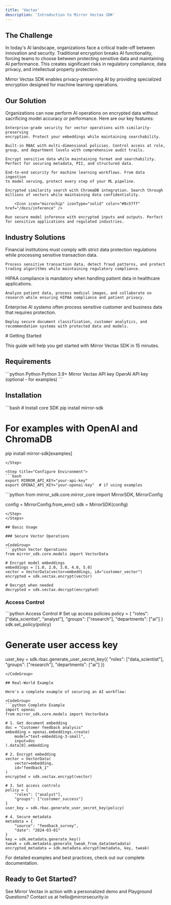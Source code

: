 ```yaml
---
title: 'Vectax'
description: 'Introduction to Mirror Vectax SDK'
---
```



## The Challenge

In today's AI landscape, organizations face a critical trade-off between innovation and security. Traditional encryption breaks AI functionality, forcing teams to choose between protecting sensitive data and maintaining AI performance. This creates significant risks in regulatory compliance, data privacy, and intellectual property protection.

<Info>
  Mirror Vectax SDK enables privacy-preserving AI by providing specialized encryption designed for machine learning operations.
</Info>

## Our Solution

Organizations can now perform AI operations on encrypted data without sacrificing model accuracy or performance. Here are our key features:

<CardGroup cols={2}>
  <Card title="Secure Vector Operations" > 

  <Icon icon="shield-halved"  iconType="solid" color="#8c57ff"  href="/docs/secure-vector" />

    Enterprise-grade security for vector operations with similarity-preserving
    encryption. Protect your embeddings while maintaining searchability.
  </Card>

  <Card title="Fine-Grained Access Control">
<Icon icon="check" iconType="solid" color="#8c57ff"  href="/docs/access-control" />
  
    Built-in RBAC with multi-dimensional policies. Control access at role,
    group, and department levels with comprehensive audit trails.
  </Card>

  <Card title="Format-Preserving Encryption" >
  <Icon icon="lock" iconType="solid" color="#8c57ff"  href="/docs/access-control" />

    Encrypt sensitive data while maintaining format and searchability.
    Perfect for securing metadata, PII, and structured data.
  </Card>

  <Card title="Secure Agents Pipeline">
    <Icon icon="diagram-project" iconType="solid" color="#8c57ff"  href="/docs/agents" />

    End-to-end security for machine learning workflows. From data ingestion
    to model serving, protect every step of your ML pipeline.
  </Card>

  <Card title="Vector Search">
      <Icon icon="magnifying-glass" iconType="solid" color="#8c57ff"  href="/docs/vector-search" />

    Encrypted similarity search with ChromaDB integration. Search through
    millions of vectors while maintaining data confidentiality.
  </Card>

  <Card title="Encrypted Inference" > 

        <Icon icon="microchip" iconType="solid" color="#8c57ff"  href="/docs/inference" />

    Run secure model inference with encrypted inputs and outputs. Perfect
    for sensitive applications and regulated industries.
  </Card>
</CardGroup>

## Industry Solutions

<Tabs>
  <Tab title="Financial Services">
    <Warning>
      Financial institutions must comply with strict data protection regulations while processing sensitive transaction data.
    </Warning>

    Process sensitive transaction data, detect fraud patterns, and protect trading algorithms while maintaining regulatory compliance.
  </Tab>

  <Tab title="Healthcare">
    <Warning>
      HIPAA compliance is mandatory when handling patient data in healthcare applications.
    </Warning>

    Analyze patient data, process medical images, and collaborate on research while ensuring HIPAA compliance and patient privacy.
  </Tab>

  <Tab title="Enterprise AI">
    <Warning>
      Enterprise AI systems often process sensitive customer and business data that requires protection.
    </Warning>

    Deploy secure document classification, customer analytics, and recommendation systems with protected data and models.
  </Tab>
</Tabs>
# Getting Started

This guide will help you get started with Mirror Vectax SDK in 15 minutes.

## Requirements

<CodeGroup>
```python Python
Python 3.9+
Mirror Vectax API key
OpenAI API key (optional - for examples)
```
</CodeGroup>

## Installation

<Steps>
<Step title="Install Core SDK">
```bash
# Install core SDK
pip install mirror-sdk

# For examples with OpenAI and ChromaDB
pip install mirror-sdk[examples]
```
</Step>

<Step title="Configure Environment">
```bash
export MIRROR_API_KEY="your-api-key"
export OPENAI_API_KEY="your-openai-key"  # if using examples
```
</Step>

<Step title="Initialize SDK">
```python
from mirror_sdk.core.mirror_core import MirrorSDK, MirrorConfig

config = MirrorConfig.from_env()
sdk = MirrorSDK(config)
```
</Step>
</Steps>

## Basic Usage

### Secure Vector Operations

<CodeGroup>
```python Vector Operations
from mirror_sdk.core.models import VectorData

# Encrypt model embeddings
embeddings = [1.0, 2.0, 3.0, 4.0, 5.0]
vector = VectorData(vector=embeddings, id="customer_vector")
encrypted = sdk.vectax.encrypt(vector)

# Decrypt when needed
decrypted = sdk.vectax.decrypt(encrypted)
```
</CodeGroup>

### Access Control

<CodeGroup>
```python Access Control
# Set up access policies
policy = {
    "roles": ["data_scientist", "analyst"],
    "groups": ["research"],
    "departments": ["ai"]
}
sdk.set_policy(policy)

# Generate user access key
user_key = sdk.rbac.generate_user_secret_key({
    "roles": ["data_scientist"],
    "groups": ["research"],
    "departments": ["ai"]
})
```
</CodeGroup>

## Real-World Example

Here's a complete example of securing an AI workflow:

<CodeGroup>
```python Complete Example
import openai
from mirror_sdk.core.models import VectorData

# 1. Get document embedding
doc = "Customer feedback analysis"
embedding = openai.embeddings.create(
    model="text-embedding-3-small",
    input=doc
).data[0].embedding

# 2. Encrypt embedding
vector = VectorData(
    vector=embedding,
    id="feedback_1"
)
encrypted = sdk.vectax.encrypt(vector)

# 3. Set access controls
policy = {
    "roles": ["analyst"],
    "groups": ["customer_success"]
}
user_key = sdk.rbac.generate_user_secret_key(policy)

# 4. Secure metadata
metadata = {
    "source": "feedback_survey",
    "date": "2024-03-01"
}
key = sdk.metadata.generate_key()
tweak = sdk.metadata.generate_tweak_from_data(metadata)
encrypted_metadata = sdk.metadata.encrypt(metadata, key, tweak)
```
</CodeGroup>


<Tip>
For detailed examples and best practices, check out our complete documentation.
</Tip>

## Ready to Get Started?

<CardGroup cols={1}>
 

  <Card title="Request Demo" icon="presentation-screen" href="http://platform.mirrorsecurity.io">
    See Mirror Vectax in action with a personalized demo and Playground 
  </Card>
</CardGroup>

<Check>
  Questions? Contact us at hello@mirrorsecurity.io
</Check>